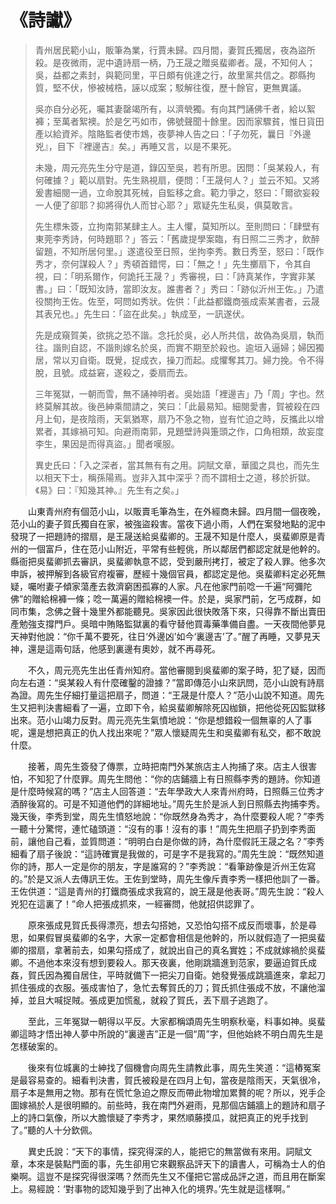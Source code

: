# 《詩讞》

> 青州居民範小山，販筆為業，行賈未歸。四月間，妻賀氏獨居，夜為盜所殺。是夜微雨，泥中遺詩扇一柄，乃王晟之贈吳蜚卿者。晟，不知何人；吳，益都之素封，與範同里，平日頗有佻達之行，故里黨共信之。郡縣拘質，堅不伏，慘被械梏，誣以成案；駁解往復，歷十餘官，更無異議。
>
> 吳亦自分必死，囑其妻罄竭所有，以濟煢獨。有向其門誦佛千者，給以絮褲；至萬者絮襖。於是乞丐如市，佛號聲聞十餘里。因而家驟貧，惟日貨田產以給資斧。陰賂監者使市鴆，夜夢神人告之曰：「子勿死，曩日『外邊兇』，目下『裡邊吉』矣。」再睡又言，以是不果死。
>
> 未幾，周元亮先生分守是道，錄囚至吳，若有所思。因問：「吳某殺人，有何確據？」範以扇對。先生熟視扇，便問：「王晟何人？」並云不知。又將爰書細閱一過，立命脫其死械，自監移之倉。範力爭之，怒曰：「爾欲妄殺一人便了卻耶？抑將得仇人而甘心耶？」眾疑先生私吳，俱莫敢言。
>
> 先生標朱簽，立拘南郭某肆主人。主人懼，莫知所以。至則問曰：「肆壁有東莞李秀詩，何時題耶？」答云：「舊歲提學案臨，有日照二三秀才，飲醉留題，不知所居何里。」遂遣役至日照，坐拘李秀。數日秀至，怒曰：「既作秀才，奈何謀殺人？」秀頓首錯愕，曰：「無之！」先生擲扇下，令其自視，曰：「明系爾作，何詭托王晟？」秀審視，曰：「詩真某作，字實非某書。」曰：「既知汝詩，當即汝友。誰書者？」秀曰：「跡似沂州王佐。」乃遣役關拘王佐。佐至，呵問如秀狀。佐供：「此益都鐵商張成索某書者，云晟其表兄也。」先生曰：「盜在此矣。」執成至，一訊遂伏。
>
> 先是成窺賀美，欲挑之恐不諧。念托於吳，必人所共信，故偽為吳扇，執而往。諧則自認，不諧則嫁名於吳，而實不期至於殺也。逾垣入逼婦；婦因獨居，常以刃自衛。既覺，捉成衣，操刀而起。成懼奪其刀。婦力挽。令不得脫，且號。成益窘，遂殺之，委扇而去。
>
> 三年冤獄，一朝而雪，無不誦神明者。吳始語「裡邊吉」乃「周」字也。然終莫解其故。後邑紳乘間請之，笑曰：「此最易知。細閱愛書，賀被殺在四月上旬，是夜陰雨，天氣猶寒，扇乃不急之物，豈有忙迫之時，反攜此以增累者，其嫁禍可知。向避雨南郭，見題壁詩與箑頭之作，口角相類，故妄度李生，果因是而得真盜。」聞者嘆服。
>
> 異史氏曰：「入之深者，當其無有有之用。詞賦文章，華國之具也，而先生以相天下士，稱孫陽焉。豈非入其中深乎？而不謂相士之道，移於折獄。《易》曰：『知幾其神。』先生有之矣。」

&emsp;&emsp;山東青州府有個范小山，以販賣毛筆為生，在外經商未歸。四月間一個夜晚，范小山的妻子賀氏獨自在家，被強盜殺害。當夜下過小雨，人們在案發地點的泥中發現了一把題詩的摺扇，是王晟送給吳蜚卿的。王晟不知是什麼人，吳蜚卿原是青州的一個富戶，住在范小山附近，平常有些輕佻，所以鄰居們都認定就是他幹的。縣衙把吳蜚卿抓去審訊，吳蜚卿執意不認，受到嚴刑拷打，被定了殺人罪。他多次申訴，被押解到各級官府複審，歷經十幾個官員，都認定是他。吳蜚卿料定必死無疑，囑咐妻子傾家蕩產去救濟窮困孤寡的人家。凡在他家門前唸一千遍“阿彌陀佛”的贈給棉褲一條；唸一萬遍的贈給棉襖一件。於是，吳家門前，乞丐成群，如同市集，念佛之聲十幾里外都能聽見。吳家因此很快敗落下來，只得靠不斷出賣田產勉強支撐門戶。吳暗中賄賂監獄裏的看守替他買毒藥準備自盡。一天夜間他夢見天神對他說：“你千萬不要死，往日‘外邊凶’如今‘裏邊吉’了。”醒了再睡，又夢見天神，還是這兩句話，他感到裏邊有奧妙，就不再尋死。

&emsp;&emsp;不久，周元亮先生出任青州知府。當他審閱到吳蜚卿的案子時，犯了疑，因而向左右道：“吳某殺人有什麼確鑿的證據？”當即傳范小山來訊問，范小山說有詩扇為證。周先生仔細打量這把扇子，問道：“王晟是什麼人？”范小山說不知道。周先生又把判決書細看了一遍，立即下令，給吳蜚卿解除死囚枷鎖，把他從死囚監獄移出來。范小山竭力反對。周元亮先生氣憤地說：“你是想錯殺一個無辜的人了事呢，還是想把真正的仇人找出來呢？”眾人懷疑周先生和吳蜚卿有私交，都不敢說什麼。

&emsp;&emsp;接著，周先生簽發了傳票，立時把南門外某旅店主人拘捕了來。店主人很害怕，不知犯了什麼罪。周先生問他：“你的店鋪牆上有日照縣李秀的題詩。你知道是什麼時候寫的嗎？”店主人回答道：“去年學政大人來青州府時，日照縣三位秀才酒醉後寫的。可是不知道他們的詳細地址。”周先生於是派人到日照縣去拘捕李秀。幾天後，李秀到堂，周先生憤怒地說：“你既然身為秀才，為什麼要殺人呢？”李秀一聽十分驚愕，連忙磕頭道：“沒有的事！沒有的事！”周先生把扇子扔到李秀面前，讓他自己看，並質問道：“明明白白是你做的詩，為什麼假託王晟之名？”李秀細看了扇子後說：“這詩確實是我做的，可是字不是我寫的。”周先生說：“既然知道你的詩，那人一定是你的朋友，字是誰寫的？”李秀說：“看筆跡像是沂州王佐寫的。”於是又派人去傳訊王佐。王佐到堂時，周先生像斥責李秀一樣把他訓了一番。王佐供道：“這是青州的打鐵商張成求我寫的，說王晟是他表哥。”周先生說：“殺人兇犯在這裏了！”命人把張成抓來，一經審問，他就招供認罪了。

&emsp;&emsp;原來張成見賀氏長得漂亮，想去勾搭她，又恐怕勾搭不成反而壞事，於是尋思，如果假冒吳蜚卿的名字，大家一定都會相信是他幹的，所以就假造了一把吳蜚卿的摺扇，拿著前去，如果勾搭成了，就說出自己的真名實姓；不成就嫁禍於吳蜚卿。不過他本來沒有想到要殺人。那天夜裏，他剛跳牆進到范家，要逼迫賀氏成姦，賀氏因為獨自居住，平時就備下一把尖刀自衛。她發覺張成跳牆進來，拿起刀抓住張成的衣服。張成害怕了，急忙去奪賀氏的刀；賀氏抓住張成不放，不讓他溜掉，並且大喊捉賊。張成更加慌亂，就殺了賀氏，丟下扇子逃跑了。

&emsp;&emsp;至此，三年冤獄一朝得以平反。大家都稱頌周先生明察秋毫，料事如神。吳蜚卿這時才悟出神人夢中所說的“裏邊吉”正是一個“周”字，但他始終不明白周先生是怎樣破案的。

&emsp;&emsp;後來有位城裏的士紳找了個機會向周先生請教此事，周先生笑道：“這樁冤案是最容易查的。細看判決書，賀氏被殺是在四月上旬，當夜是陰雨天，天氣很冷，扇子本是無用之物。那有在慌忙急迫之際反而帶此物增加累贅的呢？所以，兇手企圖嫁禍於人是很明顯的。前些時，我在南門外避雨，見那個店鋪牆上的題詩和扇子上的詩口氣像，所以大膽懷疑了李秀才，果然順藤摸瓜，就把真正的兇手找到了。”聽的人十分欽佩。

&emsp;&emsp;異史氏說：“天下的事情，探究得深的人，能把它的無當做有來用。詞賦文章，本來是裝點門面的事，先生卻用它來觀察品評天下的讀書人，可稱為士人的伯樂啊。這豈不是探究得很深嗎？然而先生又不僅把它當成品評之道，而且用在斷案上。易經說：‘對事物的認知幾乎到了出神入化的境界。’先生就是這樣啊。”
